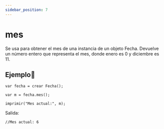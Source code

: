 ```yaml
---
sidebar_position: 7
---
```



# mes
Se usa para obtener el mes de una instancia de un objeto Fecha. Devuelve un número entero que representa el mes, donde enero es 0 y diciembre es 11.

## Ejemplo📝

```dummy
var fecha = crear Fecha();

var m = fecha.mes();

imprimir("Mes actual:", m);
```
Salida:

```dummy
//Mes actual: 6
```
